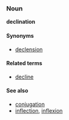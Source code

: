 ===Noun===
'''declination'''

====Synonyms====
*[[declension]]

====Related terms====
*[[decline]]

====See also====
*[[conjugation]]
*[[inflection]], [[inflexion]]